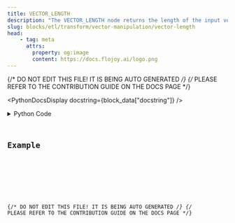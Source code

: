 ```yaml
---
title: VECTOR_LENGTH
description: "The VECTOR_LENGTH node returns the length of the input vector."
slug: blocks/etl/transform/vector-manipulation/vector-length
head:
    - tag: meta
      attrs:
        property: og:image
        content: https://docs.flojoy.ai/logo.png
---
```


{/* DO NOT EDIT THIS FILE! IT IS BEING AUTO GENERATED */}
{/* PLEASE REFER TO THE CONTRIBUTION GUIDE ON THE DOCS PAGE */}


<PythonDocsDisplay docstring={block_data["docstring"]} />
<details>
<summary>Python Code</summary>



<Code code={pythonCode} lang="py" wrap theme="dracula" />

[Find this Flojoy Block on GitHub](https://github.com/flojoy-ai/blocks/blob/main/blocks/ETL/TRANSFORM/VECTOR_MANIPULATION/VECTOR_LENGTH/VECTOR_LENGTH.py)

</details>

## Example


<GetHelpWidget />


<AppDisplay app={app} blockName="VECTOR_LENGTH" client:visible />


<Example />

{/* DO NOT EDIT THIS FILE! IT IS BEING AUTO GENERATED */}
{/* PLEASE REFER TO THE CONTRIBUTION GUIDE ON THE DOCS PAGE */}
